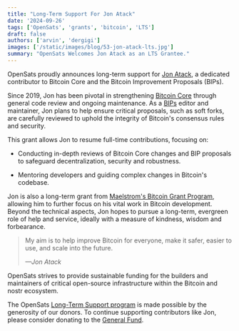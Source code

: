```yaml
---
title: "Long-Term Support For Jon Atack"
date: '2024-09-26'
tags: ['OpenSats', 'grants', 'bitcoin', 'LTS']
draft: false
authors: ['arvin', 'dergigi']
images: ['/static/images/blog/53-jon-atack-lts.jpg']
summary: "OpenSats Welcomes Jon Atack as an LTS Grantee."
---
```


OpenSats proudly announces long-term support for [Jon
Atack](https://jonatack.github.io/), a dedicated contributor to Bitcoin Core and
the Bitcoin Improvement Proposals (BIPs).

Since 2019, Jon has been pivotal in strengthening [Bitcoin
Core](https://github.com/bitcoin/bitcoin) through general code review and ongoing
maintenance. As a [BIPs](https://github.com/bitcoin/bips#) editor and
maintainer, Jon plans to help ensure critical proposals, such as soft forks, are
carefully reviewed to uphold the integrity of Bitcoin's consensus rules and
security.

This grant allows Jon to resume full-time contributions, focusing on:

- Conducting in-depth reviews of Bitcoin Core changes and BIP proposals to
  safeguard decentralization, security and robustness.

- Mentoring developers and guiding complex changes in Bitcoin's codebase.

Jon is also a long-term grant from [Maelstrom's Bitcoin Grant
Program](https://maelstrom.fund/bitcoin-grant-program/), allowing him to
further focus on his vital work in Bitcoin development. Beyond the technical
aspects, Jon hopes to pursue a long-term, evergreen role of help and service,
ideally with a measure of kindness, wisdom and forbearance.

>My aim is to help improve Bitcoin for everyone, make it safer, easier to use,
>and scale into the future.
>
><cite>—Jon Atack</cite>

OpenSats strives to provide sustainable funding for the builders and maintainers
of critical open-source infrastructure within the Bitcoin and nostr ecosystem.

The OpenSats [Long-Term Support
program](/blog/announcing-lts-grant-program-to-support-bitcoin-core-contributors)
is made possible by the generosity of our donors. To continue supporting
contributors like Jon, please consider donating to the [General
Fund](/funds/general).

<center>
    <DonateToGeneralFundButton/>
</center>
